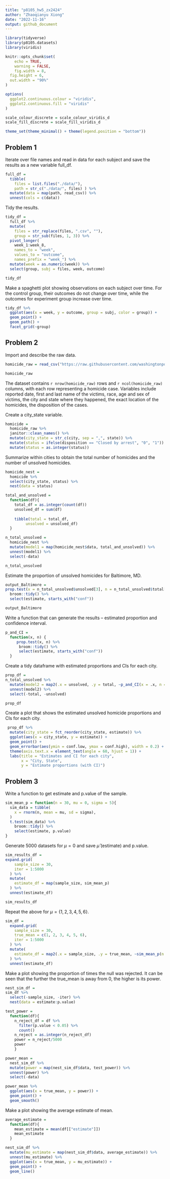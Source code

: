 ```yaml
---
title: "p8105_hw5_zx2424"
author: "Zhaoqianyu Xiong"
date: "2022-11-16"
output: github_document
---
```

```r
library(tidyverse)
library(p8105.datasets)
library(viridis)

knitr::opts_chunk$set(
	echo = TRUE,
	warning = FALSE,
	fig.width = 8, 
  fig.height = 6,
  out.width = "90%"
)

options(
  ggplot2.continuous.colour = "viridis",
  ggplot2.continuous.fill = "viridis"
)

scale_colour_discrete = scale_colour_viridis_d
scale_fill_discrete = scale_fill_viridis_d

theme_set(theme_minimal() + theme(legend.position = "bottom"))
```

## Problem 1
Iterate over file names and read in data for each subject and save the results as a new variable full_df.
```r
full_df = 
  tibble(
    files = list.files("./data/"),
    path = str_c("./data/", files) ) %>% 
  mutate(data = map(path, read_csv)) %>% 
  unnest(cols = c(data))
```

Tidy the results.
```r
tidy_df = 
  full_df %>% 
  mutate(
    files = str_replace(files, ".csv", ""),
    group = str_sub(files, 1, 3)) %>%  
  pivot_longer(
    week_1:week_8,
    names_to = "week",
    values_to = "outcome",
    names_prefix = "week_") %>% 
  mutate(week = as.numeric(week)) %>% 
  select(group, subj = files, week, outcome) 

tidy_df
```

Make a spaghetti plot showing observations on each subject over time. For the control group, their outcomes do not change over time, while the outcomes for experiment group increase over time.
```r
tidy_df %>% 
  ggplot(aes(x = week, y = outcome, group = subj, color = group)) + 
  geom_point() + 
  geom_path() + 
  facet_grid(~group)
```

## Problem 2
Import and describe the raw data. 
```r
homicide_raw = read_csv("https://raw.githubusercontent.com/washingtonpost/data-homicides/master/homicide-data.csv")

homicide_raw
```
The dataset contains `r nrow(homicide_raw)` rows and `r ncol(homicide_raw)` columns, with each row representing a homicide case. Variables include reported date, first and last name of the victims, race, age and sex of victims, the city and state where they happened, the exact location of the homicides, the disposition of the cases.

Create a city_state variable.
```r
homicide = 
  homicide_raw %>%
  janitor::clean_names() %>%
  mutate(city_state = str_c(city, sep = ",", state)) %>%
  mutate(status = ifelse(disposition == "Closed by arrest", "0", "1")) %>%
  mutate(status = as.integer(status)) 
```

Summarize within cities to obtain the total number of homicides and the number of unsolved homicides.
```r
homicide_nest = 
  homicide %>%
  select(city_state, status) %>%
  nest(data = status)

total_and_unsolved = 
  function(df){
    total_df = as.integer(count(df))
    unsolved_df = sum(df)
    
    tibble(total = total_df,
         unsolved = unsolved_df)
  }

n_total_unsolved = 
  homicide_nest %>%
  mutate(model1 = map(homicide_nest$data, total_and_unsolved)) %>%
  unnest(model1) %>%
  select(-data)

n_total_unsolved
```

Estimate the proportion of unsolved homicides for Baltimore, MD.
```r
output_Baltimore = 
prop.test(x = n_total_unsolved$unsolved[3], n = n_total_unsolved$total[3]) %>%
  broom::tidy() %>%
  select(estimate, starts_with("conf"))

output_Baltimore 
```

Write a function that can generate the results -- estimated proportion and confidence interval.
```r
p_and_CI =
  function(x, n) {
     prop.test(x, n) %>%
      broom::tidy() %>%
      select(estimate, starts_with("conf"))
  }
```

Create a tidy dataframe with estimated proportions and CIs for each city.
```r
prop_df = 
n_total_unsolved %>%
  mutate(model2 = map2(.x = unsolved, .y = total, ~p_and_CI(x = .x, n = .y))) %>%
  unnest(model2) %>%
  select(-total, -unsolved)

prop_df
```

Create a plot that shows the estimated unsolved homicide proportions and CIs for each city.
```r
 prop_df %>%
  mutate(city_state = fct_reorder(city_state, estimate)) %>%
  ggplot(aes(x = city_state, y = estimate)) +
  geom_point() +
  geom_errorbar(aes(ymin = conf.low, ymax = conf.high), width = 0.2) +
  theme(axis.text.x = element_text(angle = 60, hjust = 1)) +
  labs(title = "Estimates and CI for each city",
       x = "City, State",
       y = "Estimate proportions (with CI)") 
```

## Problem 3
Write a function to get estimate and p.value of the sample.
```r
sim_mean_p = function(n = 30, mu = 0, sigma = 5){
  sim_data = tibble(
    x = rnorm(n, mean = mu, sd = sigma),
  )
  t.test(sim_data) %>%
    broom::tidy() %>%
    select(estimate, p.value)
}
```

Generate 5000 datasets for $\mu=0$ and save $\hat{\mu}$ (estimate) and p.value.
```r
sim_results_df = 
expand.grid(
    sample_size = 30,
    iter = 1:5000
  ) %>%
  mutate(
    estimate_df = map(sample_size, sim_mean_p)
  ) %>%
  unnest(estimate_df)

sim_results_df
```

Repeat the above for $\mu = \{1, 2, 3, 4, 5, 6\}$.
```r
sim_df = 
  expand.grid(
    sample_size = 30,
    true_mean = c(1, 2, 3, 4, 5, 6),
    iter = 1:5000
  ) %>%
  mutate(
    estimate_df = map2(.x = sample_size, .y = true_mean, ~sim_mean_p(n = .x, mu = .y))
  ) %>%
  unnest(estimate_df) 
```

Make a plot showing the proportion of times the null was rejected. It can be seen that the further the true_mean is away from 0, the higher is its power.
```r
nest_sim_df = 
sim_df %>%
  select(-sample_size, -iter) %>%
  nest(data = estimate:p.value)

test_power = 
  function(df){
    n_reject_df = df %>%
      filter(p.value < 0.05) %>%
      count()
    n_reject = as.integer(n_reject_df)
    power = n_reject/5000
    power
    }

power_mean = 
  nest_sim_df %>%
  mutate(power = map(nest_sim_df$data, test_power)) %>%
  unnest(power) %>%
  select(-data)

power_mean %>%
  ggplot(aes(x = true_mean, y = power)) +
  geom_point() +
  geom_smooth()
```

Make a plot showing the average estimate of mean.
```r
average_estimate = 
  function(df){
    mean_estimate = mean(df[["estimate"]])
    mean_estimate
  }

nest_sim_df %>%
  mutate(mu_estimate = map(nest_sim_df$data, average_estimate)) %>%
  unnest(mu_estimate) %>%
  ggplot(aes(x = true_mean, y = mu_estimate)) +
  geom_point() +
  geom_line()
```



